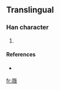 ==Translingual==

===Han character===
{{Han char|rn=46|rad=山|as=13|sn=16|four=|canj=山竹人大 (UHOK)}}

# {{defn|Han|sort=山13}}

====References====
* {{Han ref|kx=0321.081|hdz=10801.041|uh=5DB6|ud=23990}}

[[fr:嶶]]